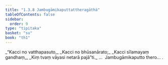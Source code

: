 ```yaml
---
title: "1.3.8 Jambugāmikaputtattheragāthā"
tableOfContents: false
sidebar:
  order: 9
type: "tipitaka"
basket: "su"
book: "th1"
---
```



<DynamicBreadcrumb />

<Division number="28" book="th1" bookNo="19" page="226">

<Paragraph number="64" type="verses" book="th1">
_“Kacci no vatthapasuto,_  
_Kacci no bhūsanārato;_  
_Kacci sīlamayaṃ gandhaṃ,_  
_Kiṃ tvaṃ vāyasi netarā pajā”ti._  


</Paragraph>
</Division>

<Paragraph number="65" type="center" book="th1">
…  Jambugāmikaputto thero… .
</Paragraph>